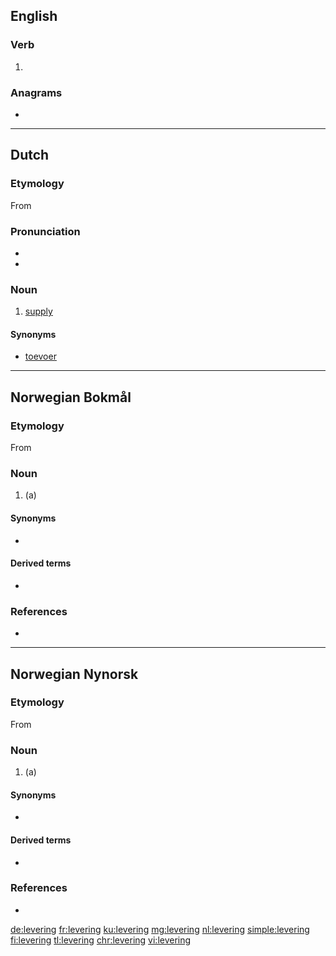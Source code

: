 ==English==

===Verb===
{{head|en|present participle}}

# {{present participle of|lever|lang=en|nocat=1}}

===Anagrams===
* {{l|en|reveling}}

----

==Dutch==

===Etymology===
From {{suffix|leveren|ing|lang=nl}}

===Pronunciation===
* {{audio|Nl-levering.ogg|Audio|lang=nl}}
* {{hyphenation|le|ve|ring|lang=nl}}

===Noun===
{{nl-noun|f|-en|leveringetje|dim2=leverinkje}}
# [[supply]]

====Synonyms====
* [[toevoer]]

----

==Norwegian Bokmål==

===Etymology===
From {{suffix|levere|ing|lang=nb}}

===Noun===
{{nb-noun-c}}

# (a) {{l|en|delivery}}

====Synonyms====
* {{l|nb|leveranse}}

====Derived terms====
* {{l|nb|leveringstid}}

===References===
* {{R:The Bokmål Dictionary}}

----

==Norwegian Nynorsk==

===Etymology===
From {{suffix|levere|ing|lang=nn}}

===Noun===
{{nn-noun-f3}}

# (a) {{l|en|delivery}}

====Synonyms====
* {{l|nn|leveranse}}

====Derived terms====
* {{l|nn|leveringstid}}

===References===
* {{R:The Nynorsk Dictionary}}

[[de:levering]]
[[fr:levering]]
[[ku:levering]]
[[mg:levering]]
[[nl:levering]]
[[simple:levering]]
[[fi:levering]]
[[tl:levering]]
[[chr:levering]]
[[vi:levering]]